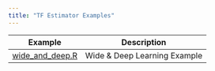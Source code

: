 ```yaml
---
title: "TF Estimator Examples"
---
```


| Example  | Description   |
|----------------------|------------------------------------|
| [wide_and_deep.R](wide_and_deep.html) | Wide & Deep Learning Example |
